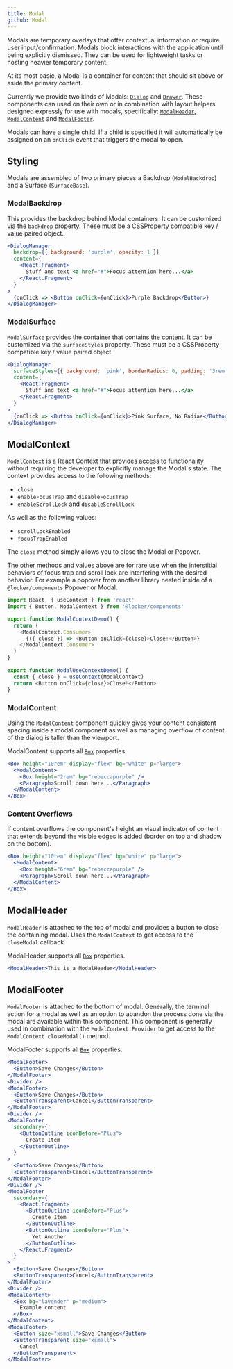 ```yaml
---
title: Modal
github: Modal
---
```



Modals are temporary overlays that offer contextual information or require user input/confirmation. Modals block interactions with the application until being explicitly dismissed. They can be used for lightweight tasks or hosting heavier temporary content.

At its most basic, a Modal is a container for content that should sit above or aside the primary content.

Currently we provide two kinds of Modals: [`Dialog`](/src-documentation-components-dialog) and [`Drawer`](/src-documentation-components-drawer). These components can used on their own or in combination with layout helpers designed expressly for use with modals, specifically: [`ModalHeader`](/#!/ModalHeader), [`ModalContent`](/#!/ModalContent) and [`ModalFooter`](/#!/ModalFooter).

Modals can have a single child. If a child is specified it will automatically be assigned on an `onClick` event that triggers the modal to open.

## Styling

Modals are assembled of two primary pieces a Backdrop (`ModalBackdrop`) and a Surface (`SurfaceBase`).

### ModalBackdrop

This provides the backdrop behind Modal containers. It can be customized via the `backdrop` property. These must be a CSSProperty compatible key / value paired object.

```jsx
<DialogManager
  backdrop={{ background: 'purple', opacity: 1 }}
  content={
    <React.Fragment>
      Stuff and text <a href="#">Focus attention here...</a>
    </React.Fragment>
  }
>
  {onClick => <Button onClick={onClick}>Purple Backdrop</Button>}
</DialogManager>
```

### ModalSurface

`ModalSurface` provides the container that contains the content. It can be customized via the `surfaceStyles` property. These must be a CSSProperty compatible key / value paired object.

```jsx
<DialogManager
  surfaceStyles={{ background: 'pink', borderRadius: 0, padding: '3rem' }}
  content={
    <React.Fragment>
      Stuff and text <a href="#">Focus attention here...</a>
    </React.Fragment>
  }
>
  {onClick => <Button onClick={onClick}>Pink Surface, No Radiae</Button>}
</DialogManager>
```

## ModalContext

`ModalContext` is a [React Context](https://reactjs.org/docs/context.html) that provides access to functionality without requiring the developer to explicitly manage the Modal's state. The context provides access to the following methods:

- `close`
- `enableFocusTrap` and `disableFocusTrap`
- `enableScrollLock` and `disableScrollLock`

As well as the following values:

- `scrollLockEnabled`
- `focusTrapEnabled`

The `close` method simply allows you to close the Modal or Popover.

The other methods and values above are for rare use when the interstitial behaviors of focus trap and scroll lock are interfering with the desired behavior. For example a popover from another library nested inside of a `@looker/components` Popover or Modal.

```js static
import React, { useContext } from 'react'
import { Button, ModalContext } from '@looker/components'

export function ModalContextDemo() {
  return (
    <ModalContext.Consumer>
      {({ close }) => <Button onClick={close}>Close!</Button>}
    </ModalContext.Consumer>
  )
}

export function ModalUseContextDemo() {
  const { close } = useContext(ModalContext)
  return <Button onClick={close}>Close!</Button>
}
```

### ModalContent

<Props of="ModalContent" />

Using the `ModalContent` component quickly gives your content consistent spacing inside a modal component as well as managing overflow of content of the dialog is taller than the viewport.

ModalContent supports all [`Box`](/src-documentation-components-box) properties.

```jsx
<Box height="10rem" display="flex" bg="white" p="large">
  <ModalContent>
    <Box height="2rem" bg="rebeccapurple" />
    <Paragraph>Scroll down here...</Paragraph>
  </ModalContent>
</Box>
```

### Content Overflows

If content overflows the component's height an visual indicator of content that extends beyond the visible edges is added (border on top and shadow on the bottom).

```jsx
<Box height="10rem" display="flex" bg="white" p="large">
  <ModalContent>
    <Box height="6rem" bg="rebeccapurple" />
    <Paragraph>Scroll down here...</Paragraph>
  </ModalContent>
</Box>
```

## ModalHeader

<Props of="ModalHeader" />

`ModalHeader` is attached to the top of modal and provides a button to close the containing modal. Uses the `ModalContext` to get access to the `closeModal` callback.

ModalHeader supports all [`Box`](/src-documentation-components-box) properties.

```jsx
<ModalHeader>This is a ModalHeader</ModalHeader>
```

## ModalFooter

<Props of="ModalFooter" />

`ModalFooter` is attached to the bottom of modal. Generally, the terminal action for a modal as well as an option to abandon the process done via the modal are available within this component. This component is generally used in combination with the `ModalContext.Provider` to get access to the `ModalContext.closeModal()` method.

ModalFooter supports all [`Box`](/src-documentation-components-box) properties.

```jsx
<ModalFooter>
  <Button>Save Changes</Button>
</ModalFooter>
<Divider />
<ModalFooter>
  <Button>Save Changes</Button>
  <ButtonTransparent>Cancel</ButtonTransparent>
</ModalFooter>
<Divider />
<ModalFooter
  secondary={
    <ButtonOutline iconBefore="Plus">
      Create Item
    </ButtonOutline>
  }
>
  <Button>Save Changes</Button>
  <ButtonTransparent>Cancel</ButtonTransparent>
</ModalFooter>
<Divider />
<ModalFooter
  secondary={
    <React.Fragment>
      <ButtonOutline iconBefore="Plus">
        Create Item
      </ButtonOutline>
      <ButtonOutline iconBefore="Plus">
        Yet Another
      </ButtonOutline>
    </React.Fragment>
  }
>
  <Button>Save Changes</Button>
  <ButtonTransparent>Cancel</ButtonTransparent>
</ModalFooter>
<Divider />
<ModalContent>
  <Box bg="lavender" p="medium">
    Example content
  </Box>
</ModalContent>
<ModalFooter>
  <Button size="xsmall">Save Changes</Button>
  <ButtonTransparent size="xsmall">
    Cancel
  </ButtonTransparent>
</ModalFooter>
```
